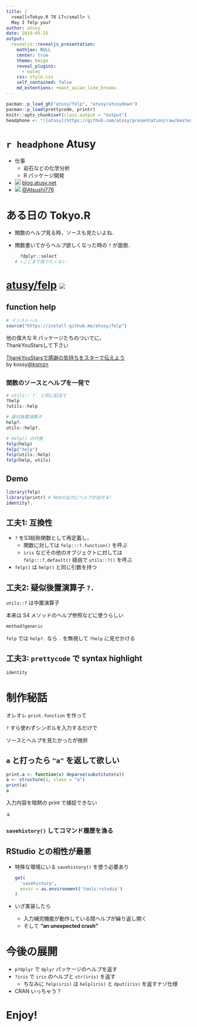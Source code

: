 ```yaml
---
title: |
  <small>Tokyo.R 78 LT</small> \
  May I felp you?
author: atusy
date: 2019-05-25
output:
  revealjs::revealjs_presentation:
    mathjax: NULL
    center: true
    theme: beige
    reveal_plugins:
      - notes
    css: style.css
    self_contained: false
    md_extentions: +east_asian_line_breaks
---
```


```r
pacman::p_load_gh("atusy/felp", "atusy/atusydown")
pacman::p_load(prettycode, printr)
knitr::opts_chunk$set(class.output = "output")
headphone <- "![atusy](https://github.com/atusy/presentation/raw/master/headphone.jpg){height=0.8em}"
```

# `r headphone` Atusy {#atusy}

- 仕事
    - 岩石などの化学分析
    - R パッケージ開発
- ![](https://icongr.am/feather/home.svg)
  [blog.atusy.net](https://blog.atusy.net)
- ![](https://icongr.am/feather/twitter.svg)
  [\@Atsushi776](https://twitter.com/Atsushi776)

# ある日の Tokyo.R {#tokyor}

- 関数のヘルプ見る時，ソースも見たいよね．
- 関数書いてからヘルプ欲しくなった時の `?` が面倒．
    
    ```r
      ?dplyr::select
    # ↑ここまで戻りたくない
    ```
<!-- - いっそ関数の名前だけでソースとヘルプ出して欲しい -->

# [atusy/felp](https://github.com/atusy/felp) ![](https://icongr.am/feather/github.svg?size=48px) {#felp}

## **f**unction h**elp** {#origin}

```r
# インストール
source("https://install-github.me/atusy/felp")
```

他の偉大な R パッケージたちのついでに， \
ThankYouStarsして下さい

[ThankYouStarsで感謝の気持ちをスターで伝えよう](https://www.slideshare.net/ksmzn/thankyoustars) \
by kossy[\@ksmzn](https://twitter.com/ksmzn)

## {#howto}

### 関数のソースとヘルプを一発で

```r
# utils::`?` と同じ記法で
?help
?utils::help

# 疑似後置演算子
help?.
utils::help?.

# help() の代替
felp(help)
felp("help")
felp(utils::help)
felp(help, utils)
```

## Demo

```r
library(felp)
library(printr) # Rmdの出力にヘルプが出せる!
identity?.
```

## 工夫1: 互換性 {#compatibility}

- `?` をS3総称関数として再定義し，
    - 関数に対しては `felp:::?.function()` を呼ぶ
    - `iris` などその他のオブジェクトに対しては \
      `felp:::?.default()` 経由で `utils::?()` を呼ぶ
- `felp()` は `help()` と同じ引数を持つ



## 工夫2: 疑似後置演算子 `?.` {#pseudo-postfix-operator}

`utils::?` は中置演算子

本来は S4 メソッドのヘルプ参照などに使うらしい

```r
method?generic
```

`felp` では `help?.` なら `.` を無視して `?help` に見せかける

## 工夫3: `prettycode` で syntax highlight {#prettycode}

```r
identity
```


# 制作秘話 {#secret}

オレオレ `print.function` を作って

`?` すら使わずシンボルを入力するだけで

ソースとヘルプを見たかったが挫折

## `a` と打ったら `"a"` を返して欲しい

```r
print.a <- function(x) deparse(substitute(x))
a <- structure(1, class = "a")
print(a)
a
```

入力内容を暗黙の print で捕捉できない

↓

### `savehistory()` してコマンド履歴を漁る

## RStudio との相性が最悪

- 特殊な環境にいる `savehistory()` を使う必要あり

    ```r
    get(
      'savehistory', 
      envir = as.environment('tools:rstudio')
    )
    ```

- いざ実装したら
    - 入力補完機能が動作している間ヘルプが繰り返し開く
    - そして **"an unexpected crash"**


# 今後の展開

- `p?dplyr` で `dplyr` パッケージのヘルプを返す
- `?iris` で `iris` のヘルプと `str(iris)` を返す
    - ちなみに `felp(iris)` は `help(iris)` と `dput(iris)` を返すナゾ仕様
- CRAN いっちゃう？

# Enjoy!
